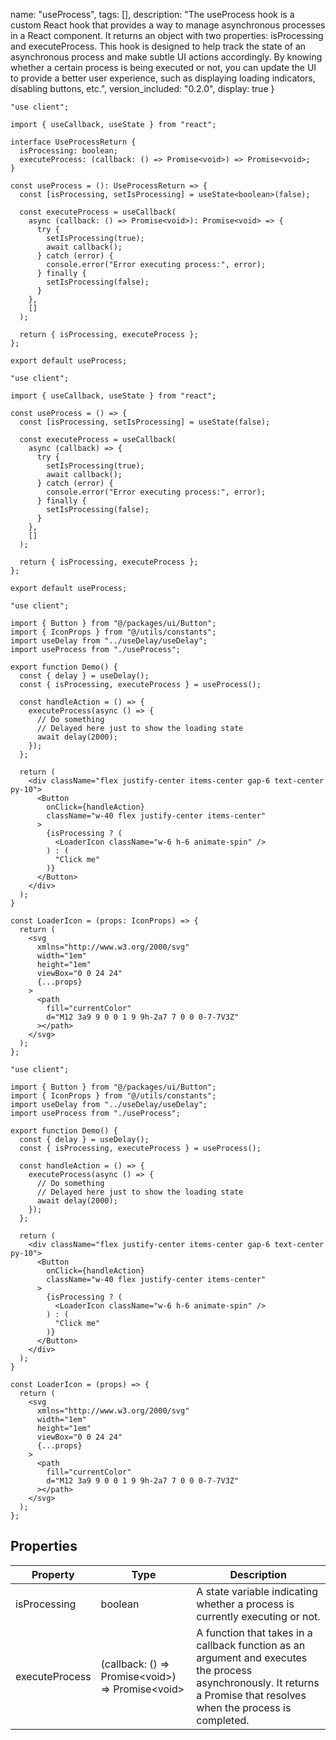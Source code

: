 
  name: "useProcess",
  tags: [],
  description: "The useProcess hook is a custom React hook that provides a way to manage asynchronous processes in a React component. It returns an object with two properties: isProcessing and executeProcess. This hook is designed to help track the state of an asynchronous process and make subtle UI actions accordingly. By knowing whether a certain process is being executed or not, you can update the UI to provide a better user experience, such as displaying loading indicators, disabling buttons, etc.",
  version_included: "0.2.0",
  display: true
}

<Wrapper>

<ImportsWrapper>

</ImportsWrapper>

<CodeBlock> 

```tsx|useProcess
"use client";

import { useCallback, useState } from "react";

interface UseProcessReturn {
  isProcessing: boolean;
  executeProcess: (callback: () => Promise<void>) => Promise<void>;
}

const useProcess = (): UseProcessReturn => {
  const [isProcessing, setIsProcessing] = useState<boolean>(false);

  const executeProcess = useCallback(
    async (callback: () => Promise<void>): Promise<void> => {
      try {
        setIsProcessing(true);
        await callback();
      } catch (error) {
        console.error("Error executing process:", error);
      } finally {
        setIsProcessing(false);
      }
    },
    []
  );

  return { isProcessing, executeProcess };
};

export default useProcess;
```

```jsx|useProcess
"use client";

import { useCallback, useState } from "react";

const useProcess = () => {
  const [isProcessing, setIsProcessing] = useState(false);

  const executeProcess = useCallback(
    async (callback) => {
      try {
        setIsProcessing(true);
        await callback();
      } catch (error) {
        console.error("Error executing process:", error);
      } finally {
        setIsProcessing(false);
      }
    },
    []
  );

  return { isProcessing, executeProcess };
};

export default useProcess;
```

```tsx|Implementation
"use client";

import { Button } from "@/packages/ui/Button";
import { IconProps } from "@/utils/constants";
import useDelay from "../useDelay/useDelay";
import useProcess from "./useProcess";

export function Demo() {
  const { delay } = useDelay();
  const { isProcessing, executeProcess } = useProcess();

  const handleAction = () => {
    executeProcess(async () => {
      // Do something
      // Delayed here just to show the loading state
      await delay(2000);
    });
  };

  return (
    <div className="flex justify-center items-center gap-6 text-center py-10">
      <Button
        onClick={handleAction}
        className="w-40 flex justify-center items-center"
      >
        {isProcessing ? (
          <LoaderIcon className="w-6 h-6 animate-spin" />
        ) : (
          "Click me"
        )}
      </Button>
    </div>
  );
}

const LoaderIcon = (props: IconProps) => {
  return (
    <svg
      xmlns="http://www.w3.org/2000/svg"
      width="1em"
      height="1em"
      viewBox="0 0 24 24"
      {...props}
    >
      <path
        fill="currentColor"
        d="M12 3a9 9 0 0 1 9 9h-2a7 7 0 0 0-7-7V3Z"
      ></path>
    </svg>
  );
};
```
```jsx|Implementation
"use client";

import { Button } from "@/packages/ui/Button";
import { IconProps } from "@/utils/constants";
import useDelay from "../useDelay/useDelay";
import useProcess from "./useProcess";

export function Demo() {
  const { delay } = useDelay();
  const { isProcessing, executeProcess } = useProcess();

  const handleAction = () => {
    executeProcess(async () => {
      // Do something
      // Delayed here just to show the loading state
      await delay(2000);
    });
  };

  return (
    <div className="flex justify-center items-center gap-6 text-center py-10">
      <Button
        onClick={handleAction}
        className="w-40 flex justify-center items-center"
      >
        {isProcessing ? (
          <LoaderIcon className="w-6 h-6 animate-spin" />
        ) : (
          "Click me"
        )}
      </Button>
    </div>
  );
}

const LoaderIcon = (props) => {
  return (
    <svg
      xmlns="http://www.w3.org/2000/svg"
      width="1em"
      height="1em"
      viewBox="0 0 24 24"
      {...props}
    >
      <path
        fill="currentColor"
        d="M12 3a9 9 0 0 1 9 9h-2a7 7 0 0 0-7-7V3Z"
      ></path>
    </svg>
  );
};
```
</CodeBlock>

## Properties

| Property | Type | Description |
| --- | --- | --- |
| isProcessing | boolean | A state variable indicating whether a process is currently executing or not. |
| executeProcess | (callback: () => Promise\<void>) => Promise\<void> | A function that takes in a callback function as an argument and executes the process asynchronously. It returns a Promise that resolves when the process is completed. |


<Display>
    <Demo/>
</Display>
</Wrapper>